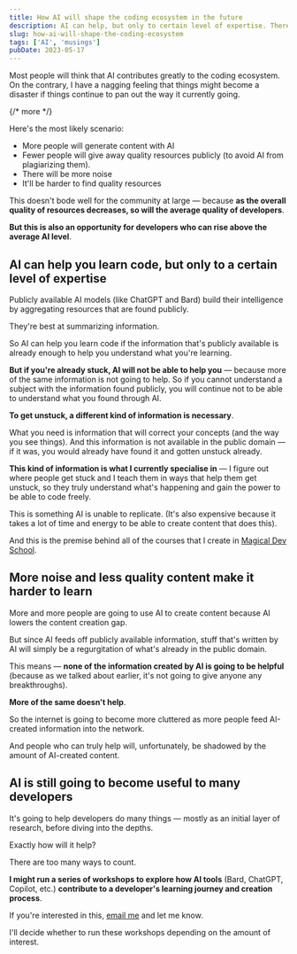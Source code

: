 ```yaml
---
title: How AI will shape the coding ecosystem in the future
description: AI can help, but only to certain level of expertise. There will be more noise and less quality, which makes it harder for people to learn. AI will remain useful to many developers, the question is exactly how.
slug: how-ai-will-shape-the-coding-ecosystem
tags: ['AI', 'musings']
pubDate: 2023-05-17
---
```


Most people will think that AI contributes greatly to the coding ecosystem. On the contrary, I have a nagging feeling that things might become a disaster if things continue to pan out the way it currently going.

{/* more */}

Here's the most likely scenario:

- More people will generate content with AI
- Fewer people will give away quality resources publicly (to avoid AI from plagiarizing them).
- There will be more noise
- It'll be harder to find quality resources

This doesn't bode well for the community at large — because **as the overall quality of resources decreases, so will the average quality of developers**.

**But this is also an opportunity for developers who can rise above the average AI level**.

## Al can help you learn code, but only to a certain level of expertise

Publicly available AI models (like ChatGPT and Bard) build their intelligence by aggregating resources that are found publicly.

They're best at summarizing information.

So AI can help you learn code if the information that's publicly available is already enough to help you understand what you're learning.

**But if you're already stuck, AI will not be able to help you** — because more of the same information is not going to help. So if you cannot understand a subject with the information found publicly, you will continue not to be able to understand what you found through AI.

**To get unstuck, a different kind of information is necessary**.

What you need is information that will correct your concepts (and the way you see things). And this information is not available in the public domain — if it was, you would already have found it and gotten unstuck already.

**This kind of information is what I currently specialise in** — I figure out where people get stuck and I teach them in ways that help them get unstuck, so they truly understand what's happening and gain the power to be able to code freely.

This is something AI is unable to replicate. (It's also expensive because it takes a lot of time and energy to be able to create content that does this).

And this is the premise behind all of the courses that I create in [Magical Dev School](https://magicaldevschool.com).

## More noise and less quality content make it harder to learn

More and more people are going to use AI to create content because AI lowers the content creation gap.

But since AI feeds off publicly available information, stuff that's written by AI will simply be a regurgitation of what's already in the public domain.

This means — **none of the information created by AI is going to be helpful** (because as we talked about earlier, it's not going to give anyone any breakthroughs).

**More of the same doesn't help**.

So the internet is going to become more cluttered as more people feed AI-created information into the network.

And people who can truly help will, unfortunately, be shadowed by the amount of AI-created content.

## AI is still going to become useful to many developers

It's going to help developers do many things — mostly as an initial layer of research, before diving into the depths.

Exactly how will it help?

There are too many ways to count.

**I might run a series of workshops to explore how AI tools** (Bard, ChatGPT, Copilot, etc.) **contribute to a developer's learning journey and creation process**.

If you're interested in this, [email me](/contact) and let me know.

I'll decide whether to run these workshops depending on the amount of interest.
